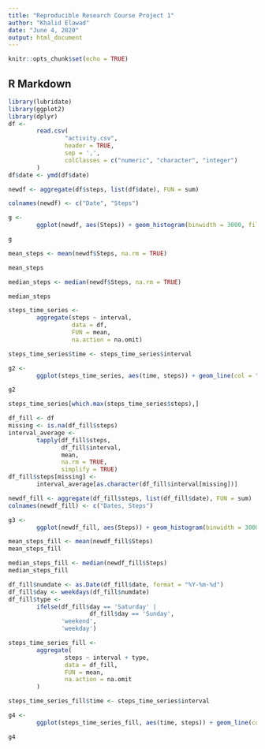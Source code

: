 ```yaml
---
title: "Reproducible Research Course Project 1"
author: "Khalid Elawad"
date: "June 4, 2020"
output: html_document
---
```


```r
knitr::opts_chunk$set(echo = TRUE)
```

## R Markdown

```r
library(lubridate)
library(ggplot2)
library(dplyr)
df <-
        read.csv(
                "activity.csv",
                header = TRUE,
                sep = ',',
                colClasses = c("numeric", "character", "integer")
        )
df$date <- ymd(df$date)
```
```r
newdf <- aggregate(df$steps, list(df$date), FUN = sum)

colnames(newdf) <- c("Date", "Steps")
```

```r
g <-
        ggplot(newdf, aes(Steps)) + geom_histogram(binwidth = 3000, fill = "red") + ggtitle("Steps per Day") + xlab("Daily Steps") + ylab("Frequency")

g
```
```r
mean_steps <- mean(newdf$Steps, na.rm = TRUE)

mean_steps

median_steps <- median(newdf$Steps, na.rm = TRUE)

median_steps
```

```r
steps_time_series <-
        aggregate(steps ~ interval,
                  data = df,
                  FUN = mean,
                  na.action = na.omit)

steps_time_series$time <- steps_time_series$interval

g2 <-
        ggplot(steps_time_series, aes(time, steps)) + geom_line(col = "red") + ggtitle("Average steps per time interval") + xlab("Time") + ylab("Average Steps")

g2
```

```r
steps_time_series[which.max(steps_time_series$steps),]

```

```r
df_fill <- df
missing <- is.na(df_fill$steps)
interval_average <-
        tapply(df_fill$steps,
               df_fill$interval,
               mean,
               na.rm = TRUE,
               simplify = TRUE)
df_fill$steps[missing] <-
        interval_average[as.character(df_fill$interval[missing])]
```

```r
newdf_fill <- aggregate(df_fill$steps, list(df_fill$date), FUN = sum)
colnames(newdf_fill) <- c("Dates, Steps")

g3 <-
        ggplot(newdf_fill, aes(Steps)) + geom_histogram(binwidth = 3000, fill = "blue") + ggtitle("Steps per Day (filled missing values") + xlab("Daily Steps") + ylab("Frequency")

mean_steps_fill <- mean(newdf_fill$Steps)
mean_steps_fill

median_steps_fill <- median(newdf_fill$Steps)
median_steps_fill
```

```r
df_fill$numdate <- as.Date(df_fill$date, format = "%Y-%m-%d")
df_fill$day <- weekdays(df_fill$numdate)
df_fill$type <-
        ifelse(df_fill$day == 'Saturday' |
                       df_fill$day == 'Sunday',
               'weekend',
               'weekday')

steps_time_series_fill <-
        aggregate(
                steps ~ interval + type,
                data = df_fill,
                FUN = mean,
                na.action = na.omit
        )

steps_time_series_fill$time <- steps_time_series$interval

g4 <-
        ggplot(steps_time_series_fill, aes(time, steps)) + geom_line(col = "blue") + ggtitle("Steps per time interval: weekends/weekdays") + xlab("Time") + ylab("Steps") + facet_grid(type ~ .)

g4
```

